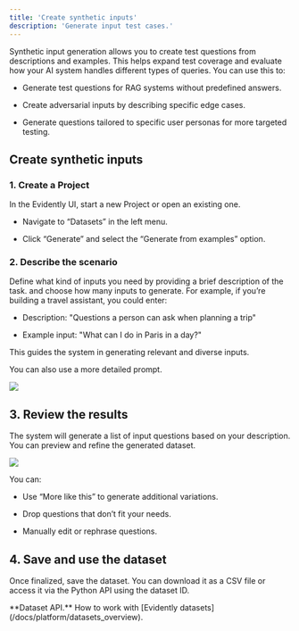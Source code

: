 ```yaml
---
title: 'Create synthetic inputs'
description: 'Generate input test cases.'
---
```


Synthetic input generation allows you to create test questions from descriptions and examples. This helps expand test coverage and evaluate how your AI system handles different types of queries. You can use this to:

* Generate test questions for RAG systems without predefined answers.

* Create adversarial inputs by describing specific edge cases.

* Generate questions tailored to specific user personas for more targeted testing.

## Create synthetic inputs

### 1. Create a Project

In the Evidently UI, start a new Project or open an existing one.

* Navigate to “Datasets” in the left menu.

* Click “Generate” and select the “Generate from examples” option.

### 2. Describe the scenario

Define what kind of inputs you need by providing a brief description of the task. and choose how many inputs to generate. For example, if you’re building a travel assistant, you could enter:

* Description: "Questions a person can ask when planning a trip"

* Example input: "What can I do in Paris in a day?"

This guides the system in generating relevant and diverse inputs.

You can also use a more detailed prompt.

![](/images/synthetic/synthetic_data_inputs_example_prompt.png)

## 3. Review the results

The system will generate a list of input questions based on your description. You can preview and refine the generated dataset.

![](/images/synthetic/synthetic_data_inputs_example_result.png)

You can:

* Use “More like this” to generate additional variations.

* Drop questions that don’t fit your needs.

* Manually edit or rephrase questions.

## 4. Save and use the dataset

Once finalized, save the dataset. You can download it as a CSV file or access it via the Python API using the dataset ID.

<Info>
  **Dataset API.** How to work with [Evidently datasets](/docs/platform/datasets_overview).
</Info>